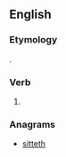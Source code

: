 {{also|hit test}}
==English==

===Etymology===
{{suffix|hit|est|lang=en}}.

===Verb===
{{head|en}}

# {{context|archaic|lang=en}} {{en-archaic second-person singular of|hit|lang=en}}

===Anagrams===
* [[sitteth#English|sitteth]]